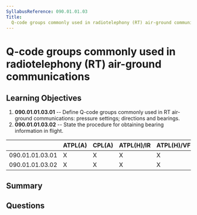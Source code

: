 ```yaml
---
SyllabusReference: 090.01.01.03
Title:
  Q-code groups commonly used in radiotelephony (RT) air-ground communications
---
```


# Q-code groups commonly used in radiotelephony (RT) air-ground communications

## Learning Objectives

1. **090.01.01.03.01** -- Define Q-code groups commonly used in RT air-ground
   communications: pressure settings; directions and bearings.
2. **090.01.01.03.02** -- State the procedure for obtaining bearing information
   in flight.

|                 | ATPL(A) | CPL(A) | ATPL(H)/IR | ATPL(H)/VFR | CPL(H) | IR  | CBIR(A) |
| --------------- | ------- | ------ | ---------- | ----------- | ------ | --- | ------- |
| 090.01.01.03.01 | X       | X      | X          | X           | X      | X   | X       |
| 090.01.01.03.02 | X       | X      | X          | X           | X      | X   | X       |

## Summary

## Questions
